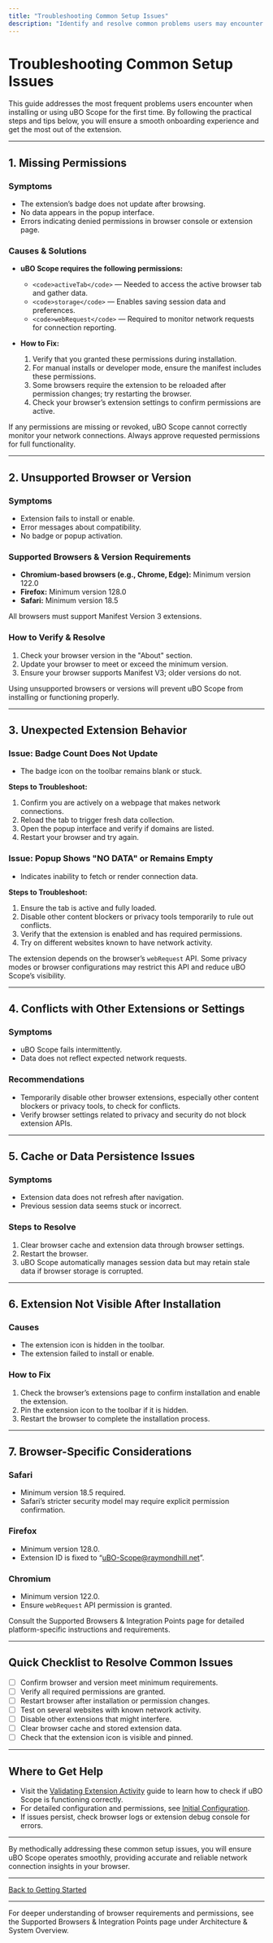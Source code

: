 ```yaml
---
title: "Troubleshooting Common Setup Issues"
description: "Identify and resolve common problems users may encounter during installation or first use, including missing permissions, unsupported browsers, or unexpected extension behaviors. Offers practical steps and tips for a smooth onboarding process."
---
```


# Troubleshooting Common Setup Issues

This guide addresses the most frequent problems users encounter when installing or using uBO Scope for the first time. By following the practical steps and tips below, you will ensure a smooth onboarding experience and get the most out of the extension.

---

## 1. Missing Permissions

### Symptoms
- The extension’s badge does not update after browsing.
- No data appears in the popup interface.
- Errors indicating denied permissions in browser console or extension page.

### Causes & Solutions
- **uBO Scope requires the following permissions:**
  - `<code>activeTab</code>` — Needed to access the active browser tab and gather data.
  - `<code>storage</code>` — Enables saving session data and preferences.
  - `<code>webRequest</code>` — Required to monitor network requests for connection reporting.

- **How to Fix:**
  1. Verify that you granted these permissions during installation.
  2. For manual installs or developer mode, ensure the manifest includes these permissions.
  3. Some browsers require the extension to be reloaded after permission changes; try restarting the browser.
  4. Check your browser’s extension settings to confirm permissions are active.

<Tip>
If any permissions are missing or revoked, uBO Scope cannot correctly monitor your network connections. Always approve requested permissions for full functionality.
</Tip>

---

## 2. Unsupported Browser or Version

### Symptoms
- Extension fails to install or enable.
- Error messages about compatibility.
- No badge or popup activation.

### Supported Browsers & Version Requirements
- **Chromium-based browsers (e.g., Chrome, Edge):** Minimum version 122.0
- **Firefox:** Minimum version 128.0
- **Safari:** Minimum version 18.5

All browsers must support Manifest Version 3 extensions.

### How to Verify & Resolve
1. Check your browser version in the "About" section.
2. Update your browser to meet or exceed the minimum version.
3. Ensure your browser supports Manifest V3; older versions do not.

<Warning>
Using unsupported browsers or versions will prevent uBO Scope from installing or functioning properly.
</Warning>

---

## 3. Unexpected Extension Behavior

### Issue: Badge Count Does Not Update
- The badge icon on the toolbar remains blank or stuck.

**Steps to Troubleshoot:**
1. Confirm you are actively on a webpage that makes network connections.
2. Reload the tab to trigger fresh data collection.
3. Open the popup interface and verify if domains are listed.
4. Restart your browser and try again.

### Issue: Popup Shows "NO DATA" or Remains Empty
- Indicates inability to fetch or render connection data.

**Steps to Troubleshoot:**
1. Ensure the tab is active and fully loaded.
2. Disable other content blockers or privacy tools temporarily to rule out conflicts.
3. Verify that the extension is enabled and has required permissions.
4. Try on different websites known to have network activity.

<Tip>
The extension depends on the browser’s <code>webRequest</code> API. Some privacy modes or browser configurations may restrict this API and reduce uBO Scope’s visibility.
</Tip>

---

## 4. Conflicts with Other Extensions or Settings

### Symptoms
- uBO Scope fails intermittently.
- Data does not reflect expected network requests.

### Recommendations
- Temporarily disable other browser extensions, especially other content blockers or privacy tools, to check for conflicts.
- Verify browser settings related to privacy and security do not block extension APIs.

---

## 5. Cache or Data Persistence Issues

### Symptoms
- Extension data does not refresh after navigation.
- Previous session data seems stuck or incorrect.

### Steps to Resolve
1. Clear browser cache and extension data through browser settings.
2. Restart the browser.
3. uBO Scope automatically manages session data but may retain stale data if browser storage is corrupted.

---

## 6. Extension Not Visible After Installation

### Causes
- The extension icon is hidden in the toolbar.
- The extension failed to install or enable.

### How to Fix
1. Check the browser’s extensions page to confirm installation and enable the extension.
2. Pin the extension icon to the toolbar if it is hidden.
3. Restart the browser to complete the installation process.

---

## 7. Browser-Specific Considerations

### Safari
- Minimum version 18.5 required.
- Safari’s stricter security model may require explicit permission confirmation.

### Firefox
- Minimum version 128.0.
- Extension ID is fixed to “uBO-Scope@raymondhill.net”.

### Chromium
- Minimum version 122.0.
- Ensure <code>webRequest</code> API permission is granted.

<Tip>
Consult the Supported Browsers & Integration Points page for detailed platform-specific instructions and requirements.
</Tip>

---

## Quick Checklist to Resolve Common Issues

- [ ] Confirm browser and version meet minimum requirements.
- [ ] Verify all required permissions are granted.
- [ ] Restart browser after installation or permission changes.
- [ ] Test on several websites with known network activity.
- [ ] Disable other extensions that might interfere.
- [ ] Clear browser cache and stored extension data.
- [ ] Check that the extension icon is visible and pinned.

---

## Where to Get Help
- Visit the [Validating Extension Activity](getting-started/first-run-and-troubleshooting/validating-extension-activity) guide to learn how to check if uBO Scope is functioning correctly.
- For detailed configuration and permissions, see [Initial Configuration](getting-started/installation-and-setup/initial-configuration).
- If issues persist, check browser logs or extension debug console for errors.

---

By methodically addressing these common setup issues, you will ensure uBO Scope operates smoothly, providing accurate and reliable network connection insights in your browser.

---

[Back to Getting Started](getting-started/installation-and-setup/prerequisites-and-system-requirements)

---

<Info>
For deeper understanding of browser requirements and permissions, see the Supported Browsers & Integration Points page under Architecture & System Overview.
</Info>